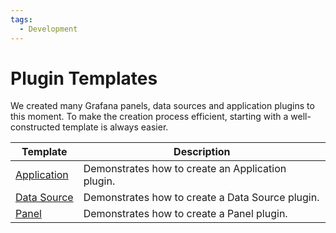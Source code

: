 ```yaml
---
tags:
  - Development
---
```



# Plugin Templates

We created many Grafana panels, data sources and application plugins to this moment. To make the creation process efficient, starting with a well-constructed template is always easier.

| Template                   | Description                                       |
| -------------------------- | ------------------------------------------------- |
| [Application](application) | Demonstrates how to create an Application plugin. |
| [Data Source](datasource)  | Demonstrates how to create a Data Source plugin.  |
| [Panel](panel)             | Demonstrates how to create a Panel plugin.        |
